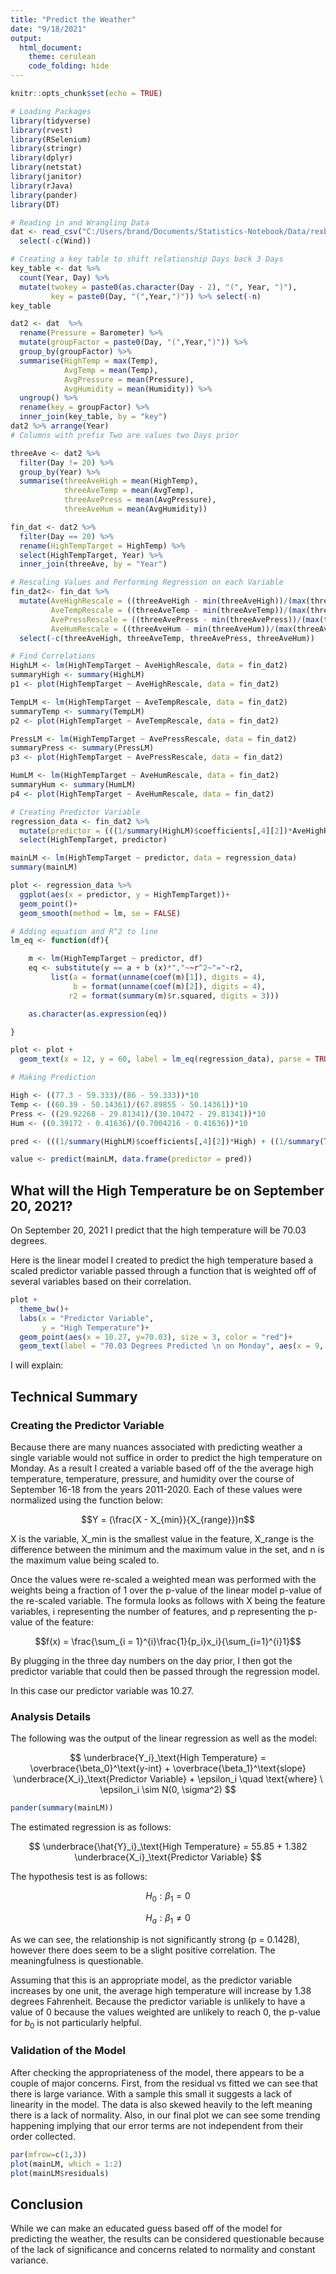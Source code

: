 ```yaml
---
title: "Predict the Weather"
date: "9/18/2021"
output: 
  html_document:
    theme: cerulean
    code_folding: hide
---
```


```r
knitr::opts_chunk$set(echo = TRUE)
```

```r
# Loading Packages
library(tidyverse)
library(rvest)
library(RSelenium)
library(stringr)
library(dplyr)
library(netstat)
library(janitor)
library(rJava)
library(pander)
library(DT)
```

```r
# Reading in and Wrangling Data
dat <- read_csv("C:/Users/brand/Documents/Statistics-Notebook/Data/rexburgWeather.csv") %>% 
  select(-c(Wind))

# Creating a key table to shift relationship Days back 3 Days
key_table <- dat %>% 
  count(Year, Day) %>% 
  mutate(twokey = paste0(as.character(Day - 2), "(", Year, ")"),
         key = paste0(Day, "(",Year,")")) %>% select(-n)
key_table

dat2 <- dat  %>% 
  rename(Pressure = Barometer) %>% 
  mutate(groupFactor = paste0(Day, "(",Year,")")) %>% 
  group_by(groupFactor) %>% 
  summarise(HighTemp = max(Temp),
            AvgTemp = mean(Temp),
            AvgPressure = mean(Pressure),
            AvgHumidity = mean(Humidity)) %>% 
  ungroup() %>% 
  rename(key = groupFactor) %>% 
  inner_join(key_table, by = "key")
dat2 %>% arrange(Year)
# Columns with prefix Two are values two Days prior

threeAve <- dat2 %>% 
  filter(Day != 20) %>% 
  group_by(Year) %>% 
  summarise(threeAveHigh = mean(HighTemp),
            threeAveTemp = mean(AvgTemp),
            threeAvePress = mean(AvgPressure),
            threeAveHum = mean(AvgHumidity))

fin_dat <- dat2 %>% 
  filter(Day == 20) %>% 
  rename(HighTempTarget = HighTemp) %>% 
  select(HighTempTarget, Year) %>% 
  inner_join(threeAve, by = "Year")
```

```r
# Rescaling Values and Performing Regression on each Variable
fin_dat2<- fin_dat %>% 
  mutate(AveHighRescale = ((threeAveHigh - min(threeAveHigh))/(max(threeAveHigh) - min(threeAveHigh)))*10,
         AveTempRescale = ((threeAveTemp - min(threeAveTemp))/(max(threeAveTemp) - min(threeAveTemp)))*10,
         AvePressRescale = ((threeAvePress - min(threeAvePress))/(max(threeAvePress) - min(threeAvePress)))*10,
         AveHumRescale = ((threeAveHum - min(threeAveHum))/(max(threeAveHum) - min(threeAveHum)))*10) %>% 
  select(-c(threeAveHigh, threeAveTemp, threeAvePress, threeAveHum))

# Find Correlations
HighLM <- lm(HighTempTarget ~ AveHighRescale, data = fin_dat2)
summaryHigh <- summary(HighLM)
p1 <- plot(HighTempTarget ~ AveHighRescale, data = fin_dat2)

TempLM <- lm(HighTempTarget ~ AveTempRescale, data = fin_dat2)
summaryTemp <- summary(TempLM)
p2 <- plot(HighTempTarget ~ AveTempRescale, data = fin_dat2)

PressLM <- lm(HighTempTarget ~ AvePressRescale, data = fin_dat2)
summaryPress <- summary(PressLM)
p3 <- plot(HighTempTarget ~ AvePressRescale, data = fin_dat2)

HumLM <- lm(HighTempTarget ~ AveHumRescale, data = fin_dat2)
summaryHum <- summary(HumLM)
p4 <- plot(HighTempTarget ~ AveHumRescale, data = fin_dat2)
```
```r
# Creating Predictor Variable
regression_data <- fin_dat2 %>% 
  mutate(predictor = (((1/summary(HighLM)$coefficients[,4][2])*AveHighRescale) + ((1/summary(TempLM)$coefficients[,4][2])*AveTempRescale)+((1/summary(PressLM)$coefficients[,4][2])*AvePressRescale)+((1/summary(HumLM)$coefficients[,4][2])*AveHumRescale))/4) %>% 
  select(HighTempTarget, predictor)

mainLM <- lm(HighTempTarget ~ predictor, data = regression_data)
summary(mainLM)

plot <- regression_data %>% 
  ggplot(aes(x = predictor, y = HighTempTarget))+
  geom_point()+
  geom_smooth(method = lm, se = FALSE)
```

```r
# Adding equation and R^2 to line
lm_eq <- function(df){

    m <- lm(HighTempTarget ~ predictor, df)
    eq <- substitute(y == a + b (x)*","~~r^2~"="~r2, 
         list(a = format(unname(coef(m)[1]), digits = 4),
              b = format(unname(coef(m)[2]), digits = 4),
             r2 = format(summary(m)$r.squared, digits = 3)))

    as.character(as.expression(eq))

}

plot <- plot +
  geom_text(x = 12, y = 60, label = lm_eq(regression_data), parse = TRUE)
```

```r
# Making Prediction

High <- ((77.3 - 59.333)/(86 - 59.333))*10
Temp <- ((60.39 - 50.14361)/(67.89855 - 50.14361))*10
Press <- ((29.92268 - 29.81341)/(30.10472 - 29.81341))*10
Hum <- ((0.39172 - 0.41636)/(0.7004216 - 0.41636))*10

pred <- (((1/summary(HighLM)$coefficients[,4][2])*High) + ((1/summary(TempLM)$coefficients[,4][2])*Temp)+((1/summary(PressLM)$coefficients[,4][2])*Press)+((1/summary(HumLM)$coefficients[,4][2])*Hum))/4

value <- predict(mainLM, data.frame(predictor = pred))
```

## What will the High Temperature be on September 20, 2021?

On September 20, 2021 I predict that the high temperature will be $70.03$ degrees.

Here is the linear model I created to predict the high temperature based a scaled predictor variable passed through a function that is weighted off of several variables based on their correlation.

```r
plot +
  theme_bw()+
  labs(x = "Predictor Variable",
       y = "High Temperature")+
  geom_point(aes(x = 10.27, y=70.03), size = 3, color = "red")+
  geom_text(label = "70.03 Degrees Predicted \n on Monday", aes(x = 9, y = 72))
```


I will explain:

## Technical Summary

### Creating the Predictor Variable
Because there are many nuances associated with predicting weather a single variable would not suffice in order to predict the high temperature on Monday. As a result I created a variable based off of the the average high temperature, temperature, pressure, and humidity over the course of September 16-18 from the years 2011-2020. Each of these values were normalized using the function below:

$$Y = (\frac{X - X_{min}}{X_{range}})n$$

X is the variable, X_min is the smallest value in the feature, X_range is the difference between the minimum and the maximum value in the set, and n is the maximum value being scaled to. 

Once the values were re-scaled a weighted mean was performed with the weights being a fraction of 1 over the p-value of the linear model p-value of the re-scaled variable. The formula looks as follows with X being the feature variables, i representing the number of features, and p representing the p-value of the feature:

$$f(x) = \frac{\sum_{i = 1}^{i}\frac{1}{p_i}x_i}{\sum_{i=1}^{i}1}$$

By plugging in the three day numbers on the day prior, I then got the predictor variable that could then be passed through the regression model.

In this case our predictor variable was 10.27.

### Analysis Details

The following was the output of the linear regression as well as the model:

$$
  \underbrace{Y_i}_\text{High Temperature} = \overbrace{\beta_0}^\text{y-int} + \overbrace{\beta_1}^\text{slope} \underbrace{X_i}_\text{Predictor Variable} + \epsilon_i \quad \text{where} \ \epsilon_i \sim N(0, \sigma^2)
$$

```r
pander(summary(mainLM))
```

The estimated regression is as follows:

$$
  \underbrace{\hat{Y}_i}_\text{High Temperature} = 55.85 + 1.382 \underbrace{X_i}_\text{Predictor Variable}
$$

The hypothesis test is as follows:

$$
  H_0: \beta_1 = 0
$$

$$
  H_a: \beta_1 \neq 0
$$

As we can see, the relationship is not significantly strong (p = 0.1428), however there does seem to be a slight positive correlation. The meaningfulness is questionable.

Assuming that this is an appropriate model, as the predictor variable increases by one unit, the average high temperature will increase by 1.38 degrees Fahrenheit. Because the predictor variable is unlikely to have a value of 0 because the values weighted are unlikely to reach 0, the p-value for $b_0$ is not particularly helpful. 

### Validation of the Model

After checking the appropriateness of the model, there appears to be a couple of major concerns. First, from the residual vs fitted we can see that there is large variance. With a sample this small it suggests a lack of linearity in the model. The data is also skewed heavily to the left meaning there is a lack of normality. Also, in our final plot we can see some trending happening implying that our error terms are not independent from their order collected.

```r
par(mfrow=c(1,3))
plot(mainLM, which = 1:2)
plot(mainLM$residuals)
```

## Conclusion

While we can make an educated guess based off of the model for predicting the weather, the results can be considered questionable because of the lack of significance and concerns related to normality and constant variance. 


